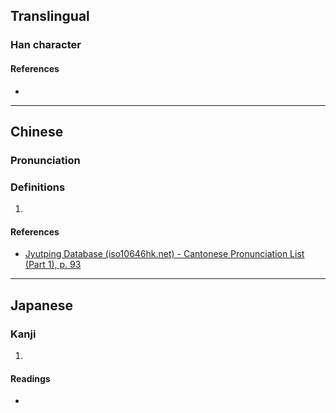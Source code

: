 {{character info/new}}
==Translingual==

===Han character===
{{Han char|rn=38|rad=女|as=08|sn=11|four=77404|canj=SEV,XXSEV|ids=⿱臤女}}

====References====
* {{Han ref|kx=0265.030|dkj=06421|dj=0532.020|hdz=21056.120|uh=5A5C|ud=23132|bh=D4EE|bd=54510}}

----

==Chinese==
{{zh-forms|s=𫰐}}

===Pronunciation===
{{zh-pron
|m=qiān
|c=haan1
}}

===Definitions===
{{zh-hanzi}}

# {{rfdef|zh}}

====References====
* [http://www.iso10646hk.net/jp/document/download.jsp Jyutping Database (iso10646hk.net) - Cantonese Pronunciation List (Part 1), p. 93]

----

==Japanese==

===Kanji===
{{ja-kanji|grade=|rs=女08}}

# {{rfdef|ja|sort=女08}}

====Readings====
* {{ja-readings|on=[[かん]] (kan), [[けん]] (ken), [[きん]] (kin)|kun=[[うつくしい]] (utsukushii)}}